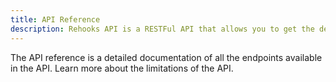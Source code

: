```yaml
---
title: API Reference
description: Rehooks API is a RESTFul API that allows you to get the details of the available hooks in the repository.
---
```


<div className="max-w-3xl">
  <Cards>
    <Card title="Endpoints" href="/docs/api-reference/endpoints">
      The API reference is a detailed documentation of all the endpoints
      available in the API.
    </Card>
    <Card title="Limitation" href="/docs/api-reference/limitation">
      Learn more about the limitations of the API.
    </Card>
  </Cards>
</div>
